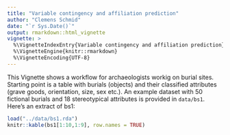```yaml
---
title: "Variable contingency and affiliation prediction"
author: "Clemens Schmid"
date: "`r Sys.Date()`"
output: rmarkdown::html_vignette
vignette: >
  %\VignetteIndexEntry{Variable contingency and affiliation prediction}
  %\VignetteEngine{knitr::rmarkdown}
  %\VignetteEncoding{UTF-8}
---
```


This Vignette shows a workflow for archaeologists workig on burial sites. Starting point is a table with burials (objects) and their classified attributes (grave goods, orientation, size, sex etc.). An example dataset with 50 fictional burials and 18 stereotypical attributes is provided in `data/bs1`. Here's an extract of bs1:  

```r
load("../data/bs1.rda")
knitr::kable(bs1[1:10,1:9], row.names = TRUE)
```
